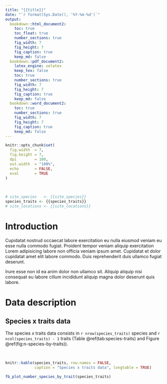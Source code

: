 ```yaml
---
title: "{{title}}"
date: "`r format(Sys.Date(), '%Y-%m-%d')`"
output:
  bookdown::html_document2: 
    toc: true
    toc_float: true
    number_sections: true
    fig_width: 7
    fig_height: 7
    fig_caption: true
    keep_md: false
  bookdown::pdf_document2:
    latex_engine: xelatex
    keep_tex: false
    toc: true
    number_sections: true
    fig_width: 7
    fig_height: 7
    fig_caption: true
    keep_md: false
  bookdown::word_document2:
    toc: true
    number_sections: true
    fig_width: 7
    fig_height: 7
    fig_caption: true
    keep_md: false
---
```


```r
knitr::opts_chunk$set(
  fig.width  = 7,
  fig.height = 7,
  dpi        = 100,
  out.width  = "100%",
  echo       = FALSE,
  eval       = TRUE
)
```


\



```r
# site_species   <- {{site_species}}
species_traits <- {{species_traits}}
# site_locations <- {{site_locations}}
```


# Introduction {-}

Cupidatat nostrud occaecat labore exercitation eu nulla eiusmod veniam eu esse 
nulla commodo fugiat. Proident tempor veniam aliquip exercitation Lorem 
adipisicing labore non officia veniam ipsum amet. Cupidatat et dolor cupidatat 
amet elit labore commodo. Duis reprehenderit duis ullamco fugiat deserunt. 

Irure esse non id ea anim dolor non ullamco sit. Aliquip aliquip nisi consequat 
eu labore cillum incididunt aliquip magna dolor deserunt quis labore.



# Data description

## Species x traits data

The species x traits data consists in `r nrow(species_traits)` species and 
`r ncol(species_traits) - 1` traits (Table \@ref(tab:species-traits) and
Figure \@ref(fig:n-species-by-traits)).


\


```r
knitr::kable(species_traits, row.names = FALSE, 
             caption = "Species x traits data", longtable = TRUE)
```



```r
fb_plot_number_species_by_trait(species_traits)
```
